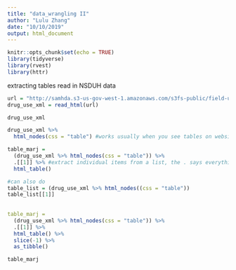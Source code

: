 ```yaml
---
title: "data_wrangling II"
author: "Lulu Zhang"
date: "10/10/2019"
output: html_document
---
```


```r
knitr::opts_chunk$set(echo = TRUE)
library(tidyverse)
library(rvest)
library(httr)
```


extracting tables
read in NSDUH data

```r
url = "http://samhda.s3-us-gov-west-1.amazonaws.com/s3fs-public/field-uploads/2k15StateFiles/NSDUHsaeShortTermCHG2015.htm"
drug_use_xml = read_html(url)

drug_use_xml

drug_use_xml %>%
  html_nodes(css = "table") #works usually when you see tables on website

table_marj = 
  (drug_use_xml %>% html_nodes(css = "table")) %>% 
  .[[1]] %>% #extract individual items from a list, the . says everything that was the product before the pipe will show up where the . is; it acts as placeholder
  html_table() 

#can also do 
table_list = (drug_use_xml %>% html_nodes((css = "table"))
table_list[[1]]
              
              
table_marj = 
  (drug_use_xml %>% html_nodes(css = "table")) %>% 
  .[[1]] %>%
  html_table() %>%
  slice(-1) %>% 
  as_tibble()

table_marj
```

